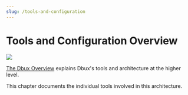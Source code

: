 ```yaml
---
slug: /tools-and-configuration
---
```


# Tools and Configuration Overview



<Img zoomable src="dbux-architecture.png" />

[The Dbux Overview](../runtime-analysis/00-dbux-overview.mdx) explains Dbux's tools and architecture at the higher level.

This chapter documents the individual tools involved in this architecture.
